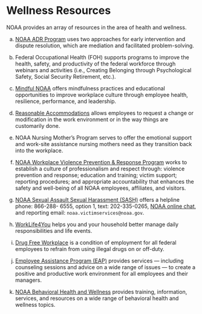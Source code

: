 # Wellness Resources
NOAA provides an array of resources in the area of health and
wellness.    

a. [NOAA ADR Program](https://www.noaa.gov/organization/administration/nao-202-715-noaa-alternate-dispute-resolution-program) uses two approaches for early intervention and dispute resolution, which are mediation and facilitated problem-solving.    

b. Federal Occupational Health (FOH) supports programs to improve the health, safety, and productivity of the federal workforce through webinars and activities (i.e., Creating Belonging through Psychological Safety, Social Security Retirement, etc.).    

c. [Mindful NOAA](https://sites.google.com/noaa.gov/mindful-noaa-collaboration/home?authuser=0) offers mindfulness practices and educational opportunities to improve workplace culture through employee health, resilience, performance, and leadership.    

d. [Reasonable Accommodations](https://sites.google.com/noaa.gov/ohcs/employee-resources/work-life-resources/workplace-programs/reasonable-accommodations) allows employees to request a change or modification in the work environment or in the way things are customarily done.    

e. NOAA Nursing Mother’s Program serves to offer the emotional support and work-site assistance nursing mothers need as they transition back into the workplace.    

f. [NOAA Workplace Violence Prevention & Response Program](https://www.noaa.gov/workplace-violence-prevention-response-program) works to establish a culture of professionalism and respect through: violence prevention and response; education and training; victim support; reporting procedures; and appropriate accountability that enhances the safety and well-being of all NOAA employees, affiliates, and visitors.    

g. [NOAA Sexual Assault Sexual Harassment (SASH)](https://www.noaa.gov/organization/administration/nao-202-1106-noaa-sexual-assault-and-sexual-harassment-prevention-and) offers a helpline phone: 866-288-
6555, option 1, text: 202-335-0265, [NOAA online chat](https://noaasashhelpline.org/), and reporting email:
`noaa.victimservices@noaa.gov`.    

i. [WorkLife4You](https://sites.google.com/noaa.gov/ohcs/employee-resources/work-life-resources/workplace-programs/worklife4you) helps you and your household better manage daily responsibilities and life events.    

j. [Drug Free Workplace](https://sites.google.com/noaa.gov/ohcs/employee-resources/work-life-resources/workplace-programs/drug-free-workplace-program) is a condition of employment for all federal employees to refrain
from using illegal drugs on or off-duty.    

k. [Employee Assistance Program (EAP)](https://sites.google.com/noaa.gov/ohcs/employee-resources/work-life-resources/workplace-programs/employee-assistance-program-eap) provides services — including counseling sessions and advice on a wide range of issues — to create a positive and productive work environment for all employees and their managers.    

l. [NOAA Behavioral Health and Wellness](https://sites.google.com/noaa.gov/behavioral-health-and-wellness/home) provides training, information, services, and resources on a wide range of behavioral health and wellness topics.
